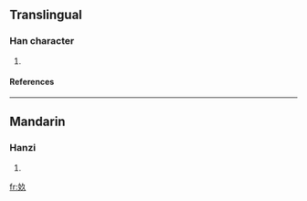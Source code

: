 ==Translingual==
===Han character===
{{Han char|rn=38|rad=女|as=03|sn=6|four=|canj=女弓人 (VNO)}}
# {{defn|Han|sort=女03}}
====References====
{{Han ref|kx=0256.041|dkj=06048|dj=0518.070|hdz=21027.030|uh=597A|ud=22906}}
----
==Mandarin==
===Hanzi===
{{cmn-hanzi|pin=[[jiǔ]] (jiu3)|wg=chiu<sup>3</sup>}}
# {{defn|Mandarin}}

[[fr:奺]]